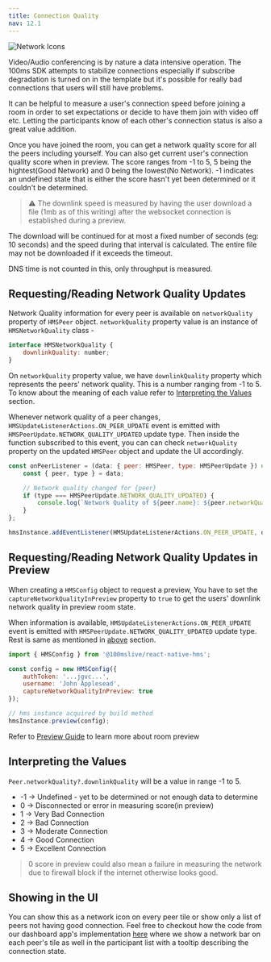 ```yaml
---
title: Connection Quality
nav: 12.1
---
```


![Network Icons](/docs/v2/network-icons.png)

Video/Audio conferencing is by nature a data intensive operation. The 100ms SDK attempts to stabilize connections especially if subscribe degradation
is turned on in the template but it's possible for really bad connections that users will still have problems.

It can be helpful to measure a user's connection speed before joining a room in order to set expectations or decide to have them join with video off etc. Letting the participants know of each other's connection
status is also a great value addition.

Once you have joined the room, you can get a network quality score for all the peers including yourself.
You can also get current user's connection quality score when in preview.
The score ranges from -1 to 5, 5 being the hightest(Good Network) and 0 being the lowest(No Network).
-1 indicates an undefined state that is either the score hasn't yet been determined or it couldn't be determined.

> ⚠️ The downlink speed is measured by having the user download a file (1mb as of this writing) after the websocket connection is established during a
> preview.

The download will be continued for at most a fixed number of seconds (eg: 10 seconds) and the speed during that interval is calculated.
The entire file may not be downloaded if it exceeds the timeout.

DNS time is not counted in this, only throughput is measured.

## Requesting/Reading Network Quality Updates

Network Quality information for every peer is available on `networkQuality` property of `HMSPeer` object. `networkQuality` property value is an instance of `HMSNetworkQuality` class -

```js
interface HMSNetworkQuality {
    downlinkQuality: number;
}
```

On `networkQuality` property value, we have `downlinkQuality` property which represents the peers' network quality. This is a number ranging from -1 to 5. To know about the meaning of each value refer to [Interpreting the Values](#interpreting-the-values) section.

Whenever network quality of a peer changes, `HMSUpdateListenerActions.ON_PEER_UPDATE` event is emitted with `HMSPeerUpdate.NETWORK_QUALITY_UPDATED` update type. Then inside the function subscribed to this event, you can can check `networkQuality` property on the updated `HMSPeer` object and update the UI accordingly.

```js
const onPeerListener = (data: { peer: HMSPeer, type: HMSPeerUpdate }) => {
    const { peer, type } = data;

    // Network quality changed for {peer}
    if (type === HMSPeerUpdate.NETWORK_QUALITY_UPDATED) {
        console.log(`Network Quality of ${peer.name}: ${peer.networkQuality?.downlinkQuality}`);
    }
};

hmsInstance.addEventListener(HMSUpdateListenerActions.ON_PEER_UPDATE, onPeerListener);
```

## Requesting/Reading Network Quality Updates in Preview

When creating a `HMSConfig` object to request a preview, You have to set the `captureNetworkQualityInPreview` property to `true` to get the users' downlink network
quality in preview room state.

When information is available, `HMSUpdateListenerActions.ON_PEER_UPDATE` event is emitted with `HMSPeerUpdate.NETWORK_QUALITY_UPDATED` update type. Rest is same as mentioned in [above](#requesting-reading-network-quality-updates) section.

```js
import { HMSConfig } from '@100mslive/react-native-hms';

const config = new HMSConfig({
    authToken: '...jgvc...',
    username: 'John Applesead',
    captureNetworkQualityInPreview: true
});

// hms instance acquired by build method
hmsInstance.preview(config);
```

Refer to [Preview Guide](/react-native/v2/how--to-guides/set-up-video-conferencing/preview) to learn more about room preview

## Interpreting the Values

`Peer.networkQuality?.downlinkQuality` will be a value in range -1 to 5.

-   -1 -> Undefined - yet to be determined or not enough data to determine
-   0 -> Disconnected or error in measuring score(in preview)
-   1 -> Very Bad Connection
-   2 -> Bad Connection
-   3 -> Moderate Connection
-   4 -> Good Connection
-   5 -> Excellent Connection

> 0 score in preview could also mean a failure in measuring the network due to firewall
> block if the internet otherwise looks good.

## Showing in the UI

You can show this as a network icon on every peer tile or show only a list of peers not having good connection.
Feel free to checkout how the code from our dashboard app's implementation [here](https://github.com/100mslive/react-native-hms/tree/main/example)
where we show a network bar on each peer's tile as well in the participant list with a tooltip describing the connection state.
